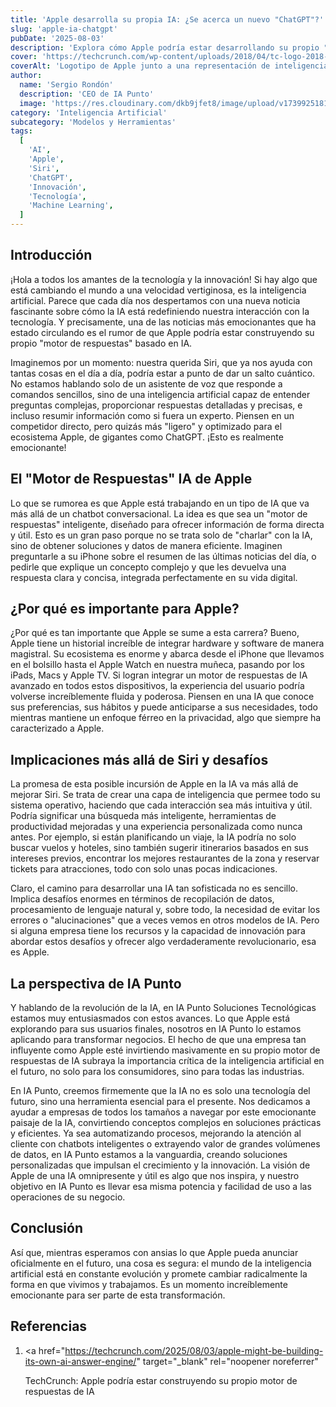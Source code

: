 ```yaml
---
title: 'Apple desarrolla su propia IA: ¿Se acerca un nuevo "ChatGPT"?'
slug: 'apple-ia-chatgpt'
pubDate: '2025-08-03'
description: 'Explora cómo Apple podría estar desarrollando su propio "motor de respuestas" basado en IA, un competidor de ChatGPT integrado en su ecosistema, y las implicaciones para la tecnología y los negocios.'
cover: 'https://techcrunch.com/wp-content/uploads/2018/04/tc-logo-2018-square-reverse2x.png'
coverAlt: 'Logotipo de Apple junto a una representación de inteligencia artificial y chatbot'
author:
  name: 'Sergio Rondón'
  description: 'CEO de IA Punto'
  image: 'https://res.cloudinary.com/dkb9jfet8/image/upload/v1739925181/sergio_gdcaeh.png'
category: 'Inteligencia Artificial'
subcategory: 'Modelos y Herramientas'
tags:
  [
    'AI',
    'Apple',
    'Siri',
    'ChatGPT',
    'Innovación',
    'Tecnología',
    'Machine Learning',
  ]
---
```

<h2 id="introduccion">Introducción</h2>

¡Hola a todos los amantes de la tecnología y la innovación! Si hay algo que está cambiando el mundo a una velocidad vertiginosa, es la inteligencia artificial. Parece que cada día nos despertamos con una nueva noticia fascinante sobre cómo la IA está redefiniendo nuestra interacción con la tecnología. Y precisamente, una de las noticias más emocionantes que ha estado circulando es el rumor de que Apple podría estar construyendo su propio "motor de respuestas" basado en IA.

Imaginemos por un momento: nuestra querida Siri, que ya nos ayuda con tantas cosas en el día a día, podría estar a punto de dar un salto cuántico. No estamos hablando solo de un asistente de voz que responde a comandos sencillos, sino de una inteligencia artificial capaz de entender preguntas complejas, proporcionar respuestas detalladas y precisas, e incluso resumir información como si fuera un experto. Piensen en un competidor directo, pero quizás más "ligero" y optimizado para el ecosistema Apple, de gigantes como ChatGPT. ¡Esto es realmente emocionante!

<h2 id="el-motor-de-respuestas-ia-de-apple">
  El "Motor de Respuestas" IA de Apple
</h2>

Lo que se rumorea es que Apple está trabajando en un tipo de IA que va más allá de un chatbot conversacional. La idea es que sea un "motor de respuestas" inteligente, diseñado para ofrecer información de forma directa y útil. Esto es un gran paso porque no se trata solo de "charlar" con la IA, sino de obtener soluciones y datos de manera eficiente. Imaginen preguntarle a su iPhone sobre el resumen de las últimas noticias del día, o pedirle que explique un concepto complejo y que les devuelva una respuesta clara y concisa, integrada perfectamente en su vida digital.

<h2 id="por-que-es-importante-para-apple">
  ¿Por qué es importante para Apple?
</h2>

¿Por qué es tan importante que Apple se sume a esta carrera? Bueno, Apple tiene un historial increíble de integrar hardware y software de manera magistral. Su ecosistema es enorme y abarca desde el iPhone que llevamos en el bolsillo hasta el Apple Watch en nuestra muñeca, pasando por los iPads, Macs y Apple TV. Si logran integrar un motor de respuestas de IA avanzado en todos estos dispositivos, la experiencia del usuario podría volverse increíblemente fluida y poderosa. Piensen en una IA que conoce sus preferencias, sus hábitos y puede anticiparse a sus necesidades, todo mientras mantiene un enfoque férreo en la privacidad, algo que siempre ha caracterizado a Apple.

<h2 id="implicaciones-mas-alla-de-siri-y-desafios">
  Implicaciones más allá de Siri y desafíos
</h2>

La promesa de esta posible incursión de Apple en la IA va más allá de mejorar Siri. Se trata de crear una capa de inteligencia que permee todo su sistema operativo, haciendo que cada interacción sea más intuitiva y útil. Podría significar una búsqueda más inteligente, herramientas de productividad mejoradas y una experiencia personalizada como nunca antes. Por ejemplo, si están planificando un viaje, la IA podría no solo buscar vuelos y hoteles, sino también sugerir itinerarios basados en sus intereses previos, encontrar los mejores restaurantes de la zona y reservar tickets para atracciones, todo con solo unas pocas indicaciones.

Claro, el camino para desarrollar una IA tan sofisticada no es sencillo. Implica desafíos enormes en términos de recopilación de datos, procesamiento de lenguaje natural y, sobre todo, la necesidad de evitar los errores o "alucinaciones" que a veces vemos en otros modelos de IA. Pero si alguna empresa tiene los recursos y la capacidad de innovación para abordar estos desafíos y ofrecer algo verdaderamente revolucionario, esa es Apple.

<h2 id="la-perspectiva-de-ia-punto">La perspectiva de IA Punto</h2>

Y hablando de la revolución de la IA, en IA Punto Soluciones Tecnológicas estamos muy entusiasmados con estos avances. Lo que Apple está explorando para sus usuarios finales, nosotros en IA Punto lo estamos aplicando para transformar negocios. El hecho de que una empresa tan influyente como Apple esté invirtiendo masivamente en su propio motor de respuestas de IA subraya la importancia crítica de la inteligencia artificial en el futuro, no solo para los consumidores, sino para todas las industrias.

En IA Punto, creemos firmemente que la IA no es solo una tecnología del futuro, sino una herramienta esencial para el presente. Nos dedicamos a ayudar a empresas de todos los tamaños a navegar por este emocionante paisaje de la IA, convirtiendo conceptos complejos en soluciones prácticas y eficientes. Ya sea automatizando procesos, mejorando la atención al cliente con chatbots inteligentes o extrayendo valor de grandes volúmenes de datos, en IA Punto estamos a la vanguardia, creando soluciones personalizadas que impulsan el crecimiento y la innovación. La visión de Apple de una IA omnipresente y útil es algo que nos inspira, y nuestro objetivo en IA Punto es llevar esa misma potencia y facilidad de uso a las operaciones de su negocio.

<h2 id="conclusion">Conclusión</h2>

Así que, mientras esperamos con ansias lo que Apple pueda anunciar oficialmente en el futuro, una cosa es segura: el mundo de la inteligencia artificial está en constante evolución y promete cambiar radicalmente la forma en que vivimos y trabajamos. Es un momento increíblemente emocionante para ser parte de esta transformación.

<h2 id="referencias">Referencias</h2>

1.  <a
      href="https://techcrunch.com/2025/08/03/apple-might-be-building-its-own-ai-answer-engine/"
      target="_blank"
      rel="noopener noreferrer"
    >
      TechCrunch: Apple podría estar construyendo su propio motor de respuestas
      de IA
    </a>
